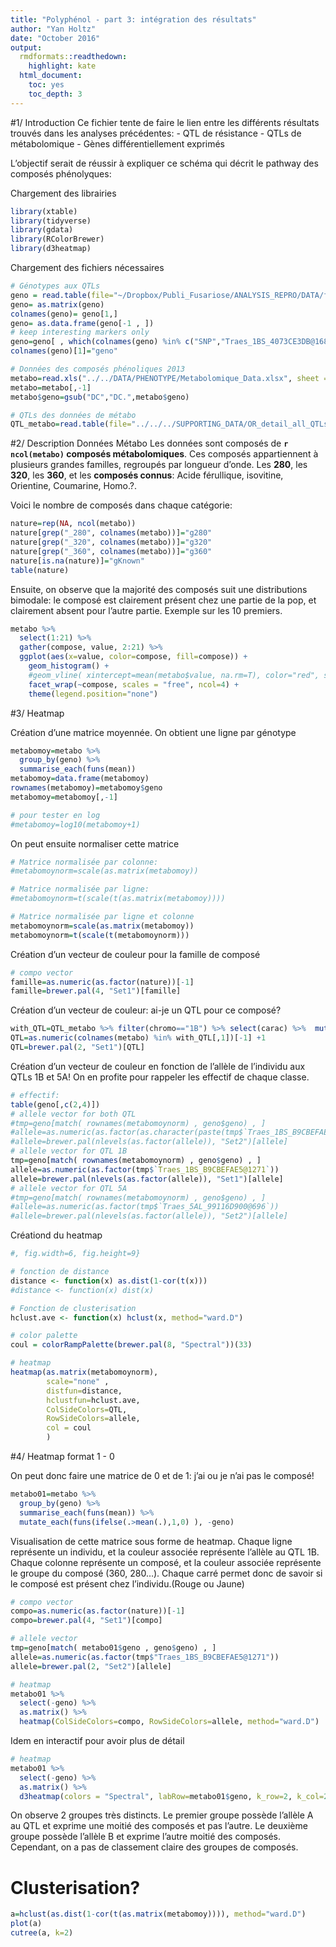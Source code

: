 ```yaml
---
title: "Polyphénol - part 3: intégration des résultats"
author: "Yan Holtz"
date: "October 2016"
output:
  rmdformats::readthedown:
    highlight: kate
  html_document:
    toc: yes
    toc_depth: 3
---
```




[//]: =========================================================================================================================
#1/ Introduction
Ce fichier tente de faire le lien entre les différents résultats trouvés dans les analyses précédentes:
  - QTL de résistance
  - QTLs de métabolomique
  - Gènes différentiellement exprimés
  
L'objectif serait de réussir à expliquer ce schéma qui décrit le pathway des composés phénolyques:

Chargement des librairies
```r
library(xtable)
library(tidyverse)
library(gdata)
library(RColorBrewer)
library(d3heatmap)
```

Chargement des fichiers nécessaires
```r

# Génotypes aux QTLs
geno = read.table(file="~/Dropbox/Publi_Fusariose/ANALYSIS_REPRO/DATA/fichier_genotypage_QTL.csv", sep = ";" , header = F, na.strings = "-")
geno= as.matrix(geno)
colnames(geno)= geno[1,]
geno= as.data.frame(geno[-1 , ])
# keep interesting markers only
geno=geno[ , which(colnames(geno) %in% c("SNP","Traes_1BS_4073CE3DB@1683", "Traes_1BS_B9CBEFAE5@1271","Traes_5AL_99116D900@696"))]
colnames(geno)[1]="geno"

# Données des composés phénoliques 2013
metabo=read.xls("../../DATA/PHENOTYPE/Metabolomique_Data.xlsx", sheet = 1, header = TRUE) 
metabo=metabo[,-1]
metabo$geno=gsub("DC","DC.",metabo$geno)

# QTLs des données de métabo
QTL_metabo=read.table(file="../../../SUPPORTING_DATA/OR_detail_all_QTLs_metabo.csv", header=T, sep=";")
```






[//]: =========================================================================================================================
#2/ Description Données Métabo
Les données sont composés de **`r ncol(metabo)` composés métabolomiques**. Ces composés appartiennent à plusieurs grandes familles, regroupés par longueur d'onde. Les **280**, les **320**, les **360**, et les **composés connus**: Acide férullique, isovitine, Orientine, Coumarine, Homo.?.

Voici le nombre de composés dans chaque catégorie:
```r
nature=rep(NA, ncol(metabo))
nature[grep("_280", colnames(metabo))]="g280"
nature[grep("_320", colnames(metabo))]="g320"
nature[grep("_360", colnames(metabo))]="g360"
nature[is.na(nature)]="gKnown"
table(nature)
```
Ensuite, on observe que la majorité des composés suit une distributions bimodale: le composé est clairement présent chez une partie de la pop, et clairement absent pour l'autre partie. Exemple sur les 10 premiers.
```r
metabo %>%
  select(1:21) %>%
  gather(compose, value, 2:21) %>%
  ggplot(aes(x=value, color=compose, fill=compose)) + 
    geom_histogram() + 
    #geom_vline( xintercept=mean(metabo$value, na.rm=T), color="red", size=1) +
    facet_wrap(~compose, scales = "free", ncol=4) +
    theme(legend.position="none")
```





[//]: =========================================================================================================================
#3/ Heatmap

Création d'une matrice moyennée. On obtient une ligne par génotype
```r
metabomoy=metabo %>%
  group_by(geno) %>%
  summarise_each(funs(mean))
metabomoy=data.frame(metabomoy)
rownames(metabomoy)=metabomoy$geno
metabomoy=metabomoy[,-1]

# pour tester en log
#metabomoy=log10(metabomoy+1)
```

On peut ensuite normaliser cette matrice
```r
# Matrice normalisée par colonne:
#metabomoynorm=scale(as.matrix(metabomoy))

# Matrice normalisée par ligne:
#metabomoynorm=t(scale(t(as.matrix(metabomoy))))

# Matrice normalisée par ligne et colonne
metabomoynorm=scale(as.matrix(metabomoy))
metabomoynorm=t(scale(t(metabomoynorm)))
```

Création d'un vecteur de couleur pour la famille de composé
```r
# compo vector
famille=as.numeric(as.factor(nature))[-1]
famille=brewer.pal(4, "Set1")[famille]
```

Création d'un vecteur de couleur: ai-je un QTL pour ce composé?
```r
with_QTL=QTL_metabo %>% filter(chromo=="1B") %>% select(carac) %>%  mutate(carac = gsub("_blup13","",carac))
QTL=as.numeric(colnames(metabo) %in% with_QTL[,1])[-1] +1
QTL=brewer.pal(2, "Set1")[QTL]
```

Création d'un vecteur de couleur en fonction de l'allèle de l'individu aux QTLs 1B et 5A! On en profite pour rappeler les effectif de chaque classe.
```r
# effectif:
table(geno[,c(2,4)])
# allele vector for both QTL
#tmp=geno[match( rownames(metabomoynorm) , geno$geno) , ]
#allele=as.numeric(as.factor(as.character(paste(tmp$`Traes_1BS_B9CBEFAE5@1271`, tmp$`Traes_5AL_99116D900@696`, sep="-"))))
#allele=brewer.pal(nlevels(as.factor(allele)), "Set2")[allele]
# allele vector for QTL 1B
tmp=geno[match( rownames(metabomoynorm) , geno$geno) , ]
allele=as.numeric(as.factor(tmp$`Traes_1BS_B9CBEFAE5@1271`))
allele=brewer.pal(nlevels(as.factor(allele)), "Set1")[allele]
# allele vector for QTL 5A
#tmp=geno[match( rownames(metabomoynorm) , geno$geno) , ]
#allele=as.numeric(as.factor(tmp$`Traes_5AL_99116D900@696`))
#allele=brewer.pal(nlevels(as.factor(allele)), "Set2")[allele]
```

Créationd du heatmap
```r
#, fig.width=6, fig.height=9}

# fonction de distance
distance <- function(x) as.dist(1-cor(t(x)))
#distance <- function(x) dist(x)

# Fonction de clusterisation
hclust.ave <- function(x) hclust(x, method="ward.D")

# color palette
coul = colorRampPalette(brewer.pal(8, "Spectral"))(33)

# heatmap
heatmap(as.matrix(metabomoynorm), 
        scale="none" , 
        distfun=distance, 
        hclustfun=hclust.ave, 
        ColSideColors=QTL, 
        RowSideColors=allele,
        col = coul
        )
```









[//]: =========================================================================================================================
#4/ Heatmap format 1 - 0

On peut donc faire une matrice de 0 et de 1: j'ai ou je n'ai pas le composé!
```r
metabo01=metabo %>%
  group_by(geno) %>%
  summarise_each(funs(mean)) %>%
  mutate_each(funs(ifelse(.>mean(.),1,0) ), -geno)
```



Visualisation de cette matrice sous forme de heatmap. Chaque ligne représente un individu, et la couleur associée représente l'allèle au QTL 1B. Chaque colonne représente un composé, et la couleur associée représente le groupe du composé (360, 280...). Chaque carré permet donc de savoir si le composé est présent chez l'individu.(Rouge ou Jaune)
```r
# compo vector
compo=as.numeric(as.factor(nature))[-1]
compo=brewer.pal(4, "Set1")[compo]

# allele vector
tmp=geno[match( metabo01$geno , geno$geno) , ]
allele=as.numeric(as.factor(tmp$"Traes_1BS_B9CBEFAE5@1271"))
allele=brewer.pal(2, "Set2")[allele]

# heatmap
metabo01 %>%
  select(-geno) %>%
  as.matrix() %>%
  heatmap(ColSideColors=compo, RowSideColors=allele, method="ward.D")
```

Idem en interactif pour avoir plus de détail
```r
# heatmap
metabo01 %>%
  select(-geno) %>%
  as.matrix() %>%
  d3heatmap(colors = "Spectral", labRow=metabo01$geno, k_row=2, k_col=2) 
```

On observe 2 groupes très distincts. Le premier groupe possède l'allèle A au QTL et exprime une moitié des composés et pas l'autre. Le deuxième groupe possède l'allèle B et exprime l'autre moitié des composés. Cependant, on a pas de classement claire des groupes de composés.

# Clusterisation?
```r
a=hclust(as.dist(1-cor(t(as.matrix(metabomoy)))), method="ward.D")
plot(a)
cutree(a, k=2)
```



